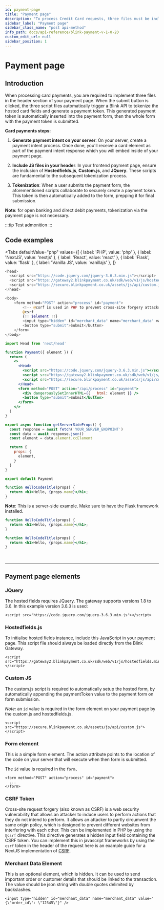 ```yaml
---
id: payment-page
title: "Payment page"
description: "To process Credit Card requests, three files must be included in the header section of your payment page. When the submit button is clicked, the three script files automatically trigger a Blink API  to tokenize the hosted card fields and generate a payment token. This generated payment token is automatically inserted into the payment form, then the whole form with the payment token is submitted."
sidebar_label: "Payment page"
sidebar_class_name: "post api-method"
info_path: docs/api-reference/blink-payment-v-1-0-20
custom_edit_url: null
sidebar_position: 1
---
```




# Payment page

## Introduction

When processing card payments, you are required to implement three files in the header section of your payment page. When the submit button is clicked, the three script files automatically trigger a Blink API to tokenize the hosted card fields and generate a payment token. This generated payment token is automatically inserted into the payment form, then the whole form with the payment token is submitted.

**Card payments steps:**

1. **Generate payment intent on your server**: On your server, create a payment intent process. Once done, you'll receive a card element as part of the payment intent response which you will embed inside of your payment page.
   
2. **Include JS files in your header**: In your frontend payment page, ensure the inclusion of **Hostedfields.js**, **Custom.js**, and **JQuery**. These scripts are fundamental to the subsequent tokenization process.

3. **Tokenization**: When a user submits the payment form, the aforementioned scripts collaborate to securely create a payment token. This token is then automatically added to the form, prepping it for final submission.


<Highlight>
<b>Note:</b> for open banking and direct debit payments, tokenization via the payment page is not necessary.
</Highlight>

:::tip
Test admonition
:::


## Code examples 

<Tabs
  defaultValue="php"
  values={[
    { label: 'PHP', value: 'php' },
    { label: 'NextJS', value: 'nextjs' },
    { label: 'React', value: 'react' },
    { label: 'Flask', value: 'flask' },
    { label: 'Vanilla JS', value: 'vanillajs' },
  ]}
>
<TabItem value="php">

```php
<head>
  <script src="https://code.jquery.com/jquery-3.6.3.min.js"></script>
  <script src="https://gateway2.blinkpayment.co.uk/sdk/web/v1/js/hostedfields.min.js"></script>
  <script src="https://secure.blinkpayment.co.uk/assets/js/api/custom.js"></script>
</head>

<body>
    <form method="POST" action="process" id="payment">
        <!-- @csrf is used in PHP to prevent cross-site forgery attacks -->
        @csrf
        {!! $element !!}
        <input type="hidden" id="merchant_data" name="merchant_data" value="{\"order_id\": \"12345\"}" />
        <button type="submit">Submit</button>
    </form>
</body>
```

</TabItem>
<TabItem value="nextjs">

```jsx
import Head from 'next/head'

function Payment({ element }) {
  return (
    <>
      <Head>
        <script src="https://code.jquery.com/jquery-3.6.3.min.js"></script>
        <script src="https://gateway2.blinkpayment.co.uk/sdk/web/v1/js/hostedfields.min.js"></script>
        <script src="https://secure.blinkpayment.co.uk/assets/js/api/custom.js"></script>
      </Head>
      <form method="POST" action="/api/process" id="payment">
        <div dangerouslySetInnerHTML={{ __html: element }} />
        <button type="submit">Submit</button>
      </form>
    </>
  )
}

export async function getServerSideProps() {
  const response = await fetch('YOUR_SERVER_ENDPOINT')
  const data = await response.json()
  const element = data.element.ccElement

  return {
    props: {
      element,
    }
  }
}

export default Payment
```



</TabItem>
<TabItem value="react">

```jsx
function HelloCodeTitle(props) {
  return <h1>Hello, {props.name}</h1>;
}
```

</TabItem>
<TabItem value="flask">

<Highlight><b>Note:</b> This is a server-side example. Make sure to have the Flask framework installed.</Highlight>

```jsx
function HelloCodeTitle(props) {
  return <h1>Hello, {props.name}</h1>;
}
```

</TabItem>
  <TabItem value="vanillajs">

```jsx
function HelloCodeTitle(props) {
  return <h1>Hello, {props.name}</h1>;
}
```

  </TabItem>
</Tabs>

<br />

---

## Payment page elements

### JQuery
The hosted fields requires JQuery. The gateway supports versions 1.8 to 3.6. In this example version 3.6.3 is used:
```
<script src="https://code.jquery.com/jquery-3.6.3.min.js"></script>
```


### Hostedfields.js
To initialise hosted fields instance, include this JavaScript in your payment page. This script file should always be loaded directly from the Blink Gateway. 
```
<script src="https://gateway2.blinkpayment.co.uk/sdk/web/v1/js/hostedfields.min.js"></script>
```


### Custom JS
The custom.js script is required to automatically setup the hosted form, by automatically appending the paymentToken value to the payment form on form submission.

*Note:* an ```id``` value is required in the form element on your payment page by the custom.js and hostedfields.js.
```
<script src="https://secure.blinkpayment.co.uk/assets/js/api/custom.js"></script>
```


### Form element
This is a simple form element. The action attribute points to the location of the code on your server that will execute when then form is submitted.

The ```id``` value is required in the ```form.```

```
<form method="POST" action="process" id="payment">
  ...
</form>
```


### CSRF Token
Cross-site request forgery (also known as CSRF) is a web security vulnerability that allows an attacker to induce users to perform actions that they do not intend to perform. It allows an attacker to partly circumvent the same origin policy, which is designed to prevent different websites from interfering with each other.
This can be implemented in PHP by using the ```@csrf``` directive. This directive generates a hidden input field containing the CSRF token. You can implement this in javascript frameworks by using the ```csrf``` token in the header of the request here is an example guide for a NextJS implementation of [CSRF](https://blog.logrocket.com/protecting-next-js-apps-csrf-attacks/).

### Merchant Data Element
This is an optional element, which is hidden. It can be used to send important order or customer details that should be linked to the transaction. The value should be json string with double quotes delimited by backslashes.

```
<input type="hidden" id="merchant_data" name="merchant_data" value="{\"order_id\": \"12345\"}" />
```